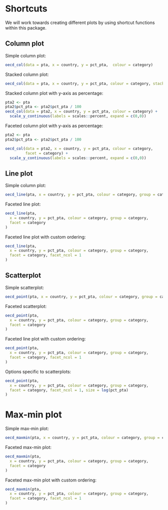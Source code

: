 # Shortcuts

We will work towards creating different plots by using shortcut functions within
this package.

## Column plot

Simple column plot:
```r
oecd_col(data = pta, x = country, y = pct_pta,  colour = category)
```

Stacked column plot:
```r
oecd_col(data = pta, x = country, y = pct_pta, colour = category, stacked = T)
```

Stacked column plot with y-axis as percentage:
```r
pta2 <- pta
pta2$pct_pta <- pta2$pct_pta / 100
oecd_col(data = pta2, x = country, y = pct_pta, colour = category) +
  scale_y_continuous(labels = scales::percent, expand = c(0,0))
```

Faceted column plot with y-axis as percentage:
```r
pta2 <- pta
pta2$pct_pta <- pta2$pct_pta / 100

oecd_col(data = pta2, x = country, y = pct_pta, colour = category,
         facet = category) +
  scale_y_continuous(labels = scales::percent, expand = c(0,0))
```

## Line plot

Simple column plot:
```r
oecd_line(pta, x = country, y = pct_pta, colour = category, group = category)
```

Faceted line plot:
```r
oecd_line(pta,
  x = country, y = pct_pta, colour = category, group = category,
  facet = category
)
```

Faceted line plot with custom ordering:
```r
oecd_line(pta,
  x = country, y = pct_pta, colour = category, group = category,
  facet = category, facet_ncol = 1
)
```

## Scatterplot

Simple scatterplot:
```r
oecd_point(pta, x = country, y = pct_pta, colour = category, group = category)
```

Faceted scatterplot:
```r
oecd_point(pta,
  x = country, y = pct_pta, colour = category, group = category,
  facet = category
)
```

Faceted line plot with custom ordering:
```r
oecd_point(pta,
  x = country, y = pct_pta, colour = category, group = category,
  facet = category, facet_ncol = 1
)
```

Options specific to scatterplots:
```r
oecd_point(pta,
  x = country, y = pct_pta, colour = category, group = category,
  facet = category, facet_ncol = 1, size = log(pct_pta)
)
```

# Max-min plot

Simple max-min plot:
```r
oecd_maxmin(pta, x = country, y = pct_pta, colour = category, group = category)
```

Faceted max-min plot:
```r
oecd_maxmin(pta,
  x = country, y = pct_pta, colour = category, group = category,
  facet = category
)
```

Faceted max-min plot with custom ordering:
```r
oecd_maxmin(pta,
  x = country, y = pct_pta, colour = category, group = category,
  facet = category, facet_ncol = 1
)
```
